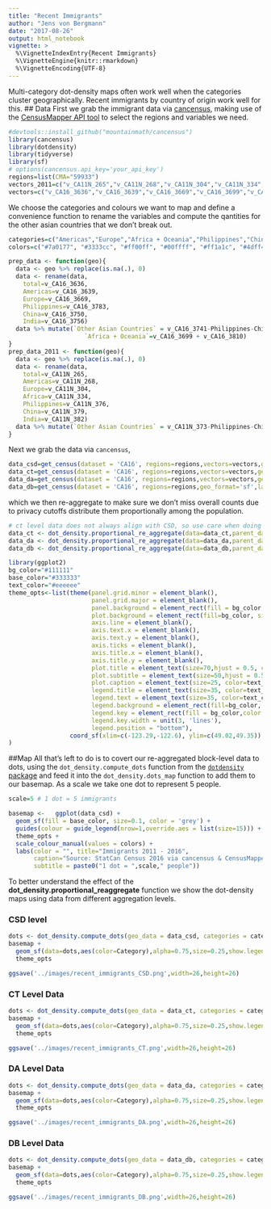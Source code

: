 ```yaml
---
title: "Recent Immigrants"
author: "Jens von Bergmann"
date: "2017-08-26"
output: html_notebook
vignette: >
  %\VignetteIndexEntry{Recent Immigrants}
  %\VignetteEngine{knitr::rmarkdown}
  %\VignetteEncoding{UTF-8}
---
```


Multi-category dot-density maps often work well when the categories cluster geographically. Recent immigrants by
country of origin work well for this.
## Data
First we grab the immigrant data via [cancensus](https://github.com/mountainMath/cancensus), making use of the [CensusMapper API tool](https://censusmapper.ca/api/CA11) to select the regions and variables we need.
```r
#devtools::install_github("mountainmath/cancensus")
library(cancensus)
library(dotdensity)
library(tidyverse)
library(sf)
# options(cancensus.api_key='your_api_key')
regions=list(CMA="59933")
vectors_2011=c("v_CA11N_265","v_CA11N_268","v_CA11N_304","v_CA11N_334","v_CA11N_373","v_CA11N_376","v_CA11N_379","v_CA11N_382")
vectors=c("v_CA16_3636","v_CA16_3639","v_CA16_3669","v_CA16_3699","v_CA16_3741","v_CA16_3810","v_CA16_3750","v_CA16_3756","v_CA16_3783")
```

We choose the categories and colours we want to map and define a convenience function to rename the variables and compute the qantities for the other asian countries that we don't break out.
```r
categories=c("Americas","Europe","Africa + Oceania","Philippines","China","India","Other Asian Countries")
colors=c("#7a0177", "#3333cc", "#ff00ff", "#00ffff", "#ff1a1c", "#4dff4a", "#ffff33")

prep_data <- function(geo){
  data <- geo %>% replace(is.na(.), 0)
  data <- rename(data,
    total=v_CA16_3636,
    Americas=v_CA16_3639,                                  
    Europe=v_CA16_3669,
    Philippines=v_CA16_3783,
    China=v_CA16_3750,
    India=v_CA16_3756)
  data %>% mutate(`Other Asian Countries` = v_CA16_3741-Philippines-China-India,
                     `Africa + Oceania`=v_CA16_3699 + v_CA16_3810)
}
prep_data_2011 <- function(geo){
  data <- geo %>% replace(is.na(.), 0)
  data <- rename(data,
    total=v_CA11N_265,
    Americas=v_CA11N_268,                                  
    Europe=v_CA11N_304,
    Africa=v_CA11N_334,
    Philippines=v_CA11N_376,
    China=v_CA11N_379,
    India=v_CA11N_382)
  data %>% mutate(`Other Asian Countries` = v_CA11N_373-Philippines-China-India)
}
```


Next we grab the data via `cancensus`,
```r
data_csd=get_census(dataset = 'CA16', regions=regions,vectors=vectors,geo_format='sf',labels='short',level='CSD') %>% prep_data
data_ct=get_census(dataset = 'CA16', regions=regions,vectors=vectors,geo_format='sf',labels='short',level='CT') %>% prep_data
data_da=get_census(dataset = 'CA16', regions=regions,vectors=vectors,geo_format='sf',labels='short',level='DA') %>% prep_data
data_db=get_census(dataset = 'CA16', regions=regions,geo_format='sf',labels='short',level='DB')
```

which we then re-aggregate to make sure we don't miss overall counts due to privacy cutoffs distribute them
proportionally among the population.
```r
# ct level data does not always align with CSD, so use care when doing this
data_ct <- dot_density.proportional_re_aggregate(data=data_ct,parent_data=data_csd,geo_match=setNames("GeoUID","CSD_UID"),categories=categories,base="Population")
data_da <- dot_density.proportional_re_aggregate(data=data_da,parent_data=data_ct,geo_match=setNames("GeoUID","CT_UID"),categories=categories,base="Population")
data_db <- dot_density.proportional_re_aggregate(data=data_db,parent_data=data_da,geo_match=setNames("GeoUID","DA_UID"),categories=categories,base="Population")
```


```r
library(ggplot2)
bg_color="#111111"
base_color="#333333"
text_color="#eeeeee"
theme_opts<-list(theme(panel.grid.minor = element_blank(),
                       panel.grid.major = element_blank(),
                       panel.background = element_rect(fill = bg_color, colour = NA),
                       plot.background = element_rect(fill=bg_color, size=1,linetype="solid",color=text_color),
                       axis.line = element_blank(),
                       axis.text.x = element_blank(),
                       axis.text.y = element_blank(),
                       axis.ticks = element_blank(),
                       axis.title.x = element_blank(),
                       axis.title.y = element_blank(),
                       plot.title = element_text(size=70,hjust = 0.5, color=text_color),
                       plot.subtitle = element_text(size=50,hjust = 0.5, color=text_color),
                       plot.caption = element_text(size=25, color=text_color),
                       legend.title = element_text(size=35, color=text_color),
                       legend.text = element_text(size=35, color=text_color),
                       legend.background = element_rect(fill=bg_color, size=1,linetype="solid",color=bg_color),
                       legend.key = element_rect(fill = bg_color,color = bg_color),
                       legend.key.width = unit(3, 'lines'),
                       legend.position = "bottom"),
                 coord_sf(xlim=c(-123.29,-122.6), ylim=c(49.02,49.35))  # zoom in a bit
)


```


##Map
All that's left to do is to covert our re-aggregated block-level data to dots, using the `dot_density.compute_dots`
function from the [`dotdensity` package]() and feed it into the `dot_density.dots_map` function to add them to
our basemap. As a scale we take one dot to represent 5 people.
```r
scale=5 # 1 dot = 5 immigrants

basemap <-   ggplot(data_csd) +
  geom_sf(fill = base_color, size=0.1, color = 'grey') +
  guides(colour = guide_legend(nrow=1,override.aes = list(size=15))) +
  theme_opts +
  scale_colour_manual(values = colors) +
  labs(color = "", title="Immigrants 2011 - 2016",
       caption="Source: StatCan Census 2016 via cancensus & CensusMapper.ca",
       subtitle = paste0("1 dot = ",scale," people"))
```


To better understand the effect of the **dot_density.proportional_reaggregate** function we show the dot-density maps using data from different aggregation levels.

### CSD level
```r
dots <- dot_density.compute_dots(geo_data = data_csd, categories = categories, scale=scale) %>% st_as_sf
basemap +
  geom_sf(data=dots,aes(color=Category),alpha=0.75,size=0.25,show.legend = "point") +
  theme_opts

ggsave('../images/recent_immigrants_CSD.png',width=26,height=26)
```

### CT Level Data
```r
dots <- dot_density.compute_dots(geo_data = data_ct, categories = categories, scale=scale) %>% st_as_sf
basemap +
  geom_sf(data=dots,aes(color=Category),alpha=0.75,size=0.25,show.legend = "point") +
  theme_opts

ggsave('../images/recent_immigrants_CT.png',width=26,height=26)
```



### DA Level Data
```r
dots <- dot_density.compute_dots(geo_data = data_da, categories = categories, scale=scale) %>% st_as_sf
basemap +
  geom_sf(data=dots,aes(color=Category),alpha=0.75,size=0.25,show.legend = "point") +
  theme_opts

ggsave('../images/recent_immigrants_DA.png',width=26,height=26)
```


### DB Level Data
```r
dots <- dot_density.compute_dots(geo_data = data_db, categories = categories, scale=scale) %>% st_as_sf
basemap +
  geom_sf(data=dots,aes(color=Category),alpha=0.75,size=0.25,show.legend = "point") +
  theme_opts

ggsave('../images/recent_immigrants_DB.png',width=26,height=26)
```



